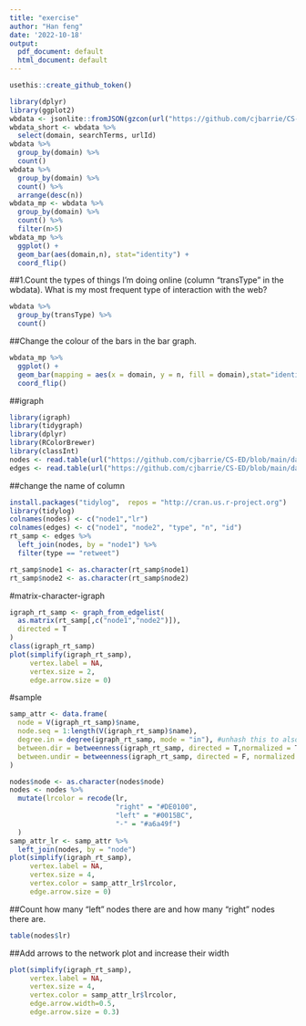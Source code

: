 ```yaml
---
title: "exercise"
author: "Han feng"
date: '2022-10-18'
output:
  pdf_document: default
  html_document: default
---
```

```r
usethis::create_github_token()
```



```r
library(dplyr)
library(ggplot2)
wbdata <- jsonlite::fromJSON(gzcon(url("https://github.com/cjbarrie/CS-ED/blob/main/data/web_historian_data.json?raw=true")))
wbdata_short <- wbdata %>%
  select(domain, searchTerms, urlId)
wbdata %>%
  group_by(domain) %>%
  count()
wbdata %>%
  group_by(domain) %>%
  count() %>%
  arrange(desc(n))
wbdata_mp <- wbdata %>%
  group_by(domain) %>%
  count() %>%
  filter(n>5)
wbdata_mp %>%
  ggplot() +
  geom_bar(aes(domain,n), stat="identity") +
  coord_flip()
```
##1.Count the types of things I’m doing online (column “transType” in the wbdata). What is my most frequent type of interaction with the web?
```r
wbdata %>%
  group_by(transType) %>%
  count()
```
##Change the colour of the bars in the bar graph.
```r
wbdata_mp %>%
  ggplot() +
  geom_bar(mapping = aes(x = domain, y = n, fill = domain),stat="identity")+
  coord_flip()
```
##igraph
```r
library(igraph)
library(tidygraph)
library(dplyr)
library(RColorBrewer)
library(classInt)
nodes <- read.table(url("https://github.com/cjbarrie/CS-ED/blob/main/data/all.nodes.txt?raw=true"))
edges <- read.table(url("https://github.com/cjbarrie/CS-ED/blob/main/data/all.edgelist.txt?raw=true"))
```
##change the name of column 
```r
install.packages("tidylog",  repos = "http://cran.us.r-project.org")
library(tidylog)
colnames(nodes) <- c("node1","lr")
colnames(edges) <- c("node1", "node2", "type", "n", "id")
rt_samp <- edges %>%
  left_join(nodes, by = "node1") %>%
  filter(type == "retweet")

rt_samp$node1 <- as.character(rt_samp$node1)
rt_samp$node2 <- as.character(rt_samp$node2)
```
#matrix-character-igraph
```r
igraph_rt_samp <- graph_from_edgelist(
  as.matrix(rt_samp[,c("node1","node2")]),
  directed = T
)
class(igraph_rt_samp)
plot(simplify(igraph_rt_samp), 
     vertex.label = NA, 
     vertex.size = 2,
     edge.arrow.size = 0)
```
#sample
```r
samp_attr <- data.frame(
  node = V(igraph_rt_samp)$name,
  node.seq = 1:length(V(igraph_rt_samp)$name),
  degree.in = degree(igraph_rt_samp, mode = "in"), #unhash this to also estimate indegree
  between.dir = betweenness(igraph_rt_samp, directed = T,normalized = T), #unhash this to also estimate betweenness
  between.undir = betweenness(igraph_rt_samp, directed = F, normalized = T) #unhash this to also estimate betweenness (undirected)
)
```

```r
nodes$node <- as.character(nodes$node)
nodes <- nodes %>%
  mutate(lrcolor = recode(lr,
                          "right" = "#DE0100",
                          "left" = "#0015BC",
                          "-" = "#a6a49f")
  )
samp_attr_lr <- samp_attr %>%
  left_join(nodes, by = "node")
plot(simplify(igraph_rt_samp), 
     vertex.label = NA, 
     vertex.size = 4,
     vertex.color = samp_attr_lr$lrcolor,
     edge.arrow.size = 0)
```

##Count how many “left” nodes there are and how many “right” nodes there are.
```r
table(nodes$lr)
```
##Add arrows to the network plot and increase their width
```r

plot(simplify(igraph_rt_samp), 
     vertex.label = NA, 
     vertex.size = 4,
     vertex.color = samp_attr_lr$lrcolor,
     edge.arrow.width=0.5,
     edge.arrow.size = 0.3)

```

